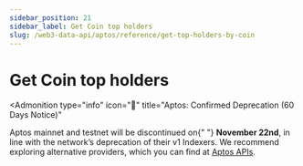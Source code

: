 ```yaml
---
sidebar_position: 21
sidebar_label: Get Coin top holders
slug: /web3-data-api/aptos/reference/get-top-holders-by-coin
---
```



# Get Coin top holders


<Admonition
  type="info"
  icon="🚨"
  title="Aptos: Confirmed Deprecation (60 Days Notice)"
>
  <p>
    Aptos mainnet and testnet will be discontinued on{" "}
    <strong>November 22nd</strong>, in line with the network’s deprecation of
    their v1 Indexers. We recommend exploring alternative providers, which you
    can find at <a href="https://aptos.dev/en/build/apis">Aptos APIs</a>.
  </p>
</Admonition>
<ApiReference {...config["aptos-web3"].getTopHoldersByCoin} />
